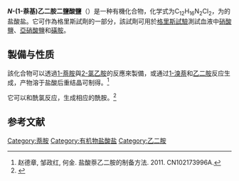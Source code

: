 {{chembox
| ImageFile=N-(1-Naphthyl)-1,2-ethanediamine dihydrochloride.png
| IUPACName = ''N''-(1-Naphthyl)-1,2-ethanediamine dihydrochloride
| OtherNames = 盐酸萘乙二胺
| Section1 = {{Chembox Identifiers
| CASNo = 1465-25-4
| CASNo_Ref = {{cascite|correct|CAS}}
| PubChem = 15106
| SMILES = [Cl-].[Cl-].[NH3+]CC[NH2+]c1cccc2c1cccc2<!-- 待校对
| InChI = 1/C12H14N2/c13-8-9-14-12-7-3-5-10-4-1-2-6-11(10)12/h1-7,14H,8-9,13H2
| InChIKey = NULAJYZBOLVQPQ-UHFFFAOYAJ
| StdInChI = 1S/C12H14N2/c13-8-9-14-12-7-3-5-10-4-1-2-6-11(10)12/h1-7,14H,8-9,13H2
| StdInChIKey = NULAJYZBOLVQPQ-UHFFFAOYSA-N
| ChemSpiderID = 14379 -->
}}
| Section2 = {{Chembox Properties
| C=12 | H=16 | N=2 | Cl=2
| MeltingPt = {{convert|189|C|K}}<ref>Wagner, J.; Prusova, J. Preparation of N-​(1-​naphthyl)​ethylenediamine. ''Casopis Lekaru Ceskych'', 1951. 90: 20-22. ISSN: 0008-7335.</ref>
  }}
}}

'''''N''-(1-萘基)乙二胺二鹽酸鹽'''（{{lang-en|'''N-(1-Naphthyl)ethylenediamine'''}}）是一种有機化合物，化学式为C<sub>12</sub>H<sub>16</sub>N<sub>2</sub>Cl<sub>2</sub>，为{{le|N-(1-萘基)乙二胺|N-(1-Naphthyl)ethylenediamine|''N''-(1-萘基)乙二胺}}的盐酸盐。它可作為格里斯試劑的一部分，該試劑可用於[[格里斯試驗|格里斯試驗]]測試血液中[[硝酸鹽|硝酸鹽]]、[[亞硝酸鹽|亞硝酸鹽]]和[[磺胺|磺胺]]。

==製備与性质==
該化合物可以透過[[1-萘胺|1-萘胺]]與[[2-氯乙胺|2-氯乙胺]]的反應來製備，或通过[[1-溴萘|1-溴萘]]和[[乙二胺|乙二胺]]反应生成，产物溶于盐酸后重结晶可制得。<ref>赵德章, 邹政红, 何金. 盐酸萘乙二胺的制备方法. 2011. CN102173996A.</ref>

它可以和酰氯反应，生成相应的酰胺。<ref>{{cite journal|journal=Bioorganic & Medicinal Chemistry Letters|volume=25|issue=3|language=en|date=2015-02|pages=626–630|doi=10.1016/j.bmcl.2014.12.006|url=https://linkinghub.elsevier.com/retrieve/pii/S0960894X14013031|title=Sulfonamides as multifunctional agents for Alzheimer’s disease|accessdate=2021-03-24|author=Seema Bag, Rekha Tulsan, Abha Sood, Hyejin Cho, Hana Redjeb, Weihong Zhou, Harry LeVine, Béla Török, Marianna Török|archive-date=2020-02-28|archive-url=https://web.archive.org/web/20200228102709/https://linkinghub.elsevier.com/retrieve/pii/S0960894X14013031|dead-url=no}}</ref>
==参考文献==
{{reflist}}

[[Category:萘胺|Category:萘胺]]
[[Category:有机物盐酸盐|Category:有机物盐酸盐]]
[[Category:乙二胺|Category:乙二胺]]